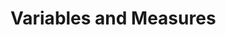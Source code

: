 # Variables and Measures {#app_variables}
<!-- 
This Section contains a non-exhaustive list of possible variables and
operationalizations of information search behaviour collated from recent
literature.

## Query Reformulation Variables {#sec_app_vars_qry}

-   **#Queries:** the number of issued queries in a session
    [@133; @vakkari2016searching]

-   **Query Reformulation Type (QRT)**, and corresponding counts:

    -   **automated:** generalization, specialization, word
        substitution, repeat, new [@liu2010analysis]

    -   **partially manual:** generalization, specialization, parallel
        move, mission change, error correction [@boldi2009dango]

-   **#Terms per q.:** the number of terms in a query [@133]

-   **#Unique terms:** the number of unique terms in a session [@133]

-   **#Unique terms per q.:** (#Unique terms / #queries) , the number of
    unique terms per query (query vocabulary richness, QVR) [@133]

-   **#Synonyms:** number of synonyms in terms [@vakkari2016searching]

-   **%Terms from desc.:** the ratio of terms from the task description
    / assignment description [@133]

-   **%Terms from SERP:** the proportion of novel query terms found in
    the text of SERPs [@133]

-   **%Terms from content page:** the proportion of novel query terms
    found in the text of content pages [@133]

-   **%Others:** the proportion of novel query terms from other sources
    (i.e., not webpage text) [@133]

-   **Query type time:** time taken to issue the query (may not be a
    signal; will be dependent on typing speed)

-   [@downey2007models Table 3] has more linguistic features of query
    terms: web frequency, geo mean, max bigram, etc. of query terms

## SERP / Content Page Examination variables {#sec_app_vars_serp_content_pg}

-   **Transition Type:** how the browser navigated to a particular URL
    on a particular visit (Appendix
    [1.6](#sec_app_vars_transition_typ){reference-type="ref"
    reference="sec_app_vars_transition_typ"})

-   **Dwell time:** time spent on the page (seconds)

-   **Avg. page display time:** average length of time for which a
    webpage is viewed during a session [@white2009characterizing]

-   **#Clicks:** number of clicks on page

-   **Scroll depth:** how far down the page was scrolled (pixels,
    viewport proportion, % of total webpage length)

-   **Click depth:** how far down in the page was a click made

-   **Scrolled Distance:** total distance scrolled

-   **%Scroll Time:** % of time spent in scrolling

-   **Scroll speed:** indicative of reading vs scanning

-   **Scroll pattern:** entropy / scroll chaosness

-   **#Scroll direction change:** the number of times scrolling
    direction was changed --- indicative of hesitancy

-   **Non-scroll time:** % of time NOT spent in scrolling, which is
    indicative of reading

-   **#Visit-in-session:** whether first visit or revisit, in this
    session

-   **#Visit-overall:** whether first visit or revisit, in the whole
    data

-   **Number of unclicked hovers:** Median number of times for which the
    query was issued and the URL is hovered on but not clicked, per the
    earlier definition. "We selected the number of unclicked hovers as a
    feature because we found that it was correlated with clickthrough in
    our previous analysis." [@huang2011no]

-   **Cursor trail length:** Total distance (in pixels) travelled by the
    cursor on the SERP. [@huang2011no]

-   **Movement time:** Total time (in seconds) for which the cursor was
    being moved on the SERP. [@huang2011no]

-   **Cursor speed:** The average cursor speed (in pixels per second) as
    a function of trail length and movement time [@huang2011no]

-   All distances / depths can be measured using raw pixel values,
    viewport proportions and % of total webpage lengths

## SERP-only variables {#sec_app_vars_serp}

-   **Rank:** rank of result clicked

-   **Avg. SERP dwell time per query:** Total SERP Dwell Time / #queries
    entered [@collins2016assessing]

-   **Focus:** "degree to which a SERP is covered by a single topic.
    Topics may be derived based on existing class hierarchies such as
    the Open Directory Project; Experts tend to explore more narrow
    topical spaces than non-experts"
    [@eickhoff2014lessons; @rieh2016searching]

-   **Entropy:** "captures diversity across multiple topics on search
    results pages. Experts typically have higher focus, less diversity,
    and thus, lower entropy across topics" [@rieh2016searching]

## Content page-only variables {#sec_app_vars_content_pg}

-   **Avg. Content dwell time per query:** Total content page dwell time
    / #queries [@collins2016assessing]

## Overall Search Behaviour {#sec_app_vars_overall_search}

-   **Session length (time):** total time spent in the session, from
    logging software turn on to turn-off (or last page-visit, if
    turn-off time is null)

-   **Session length (pages):** no. of pages visited in session,
    including search engine home pages and result pages
    [@white2009characterizing]

-   **Session length (queries):** no. of queries issued in session
    [@white2009characterizing]

-   **#Search engines:** number of unique search engines used (will
    probably be one?)

-   **#Tabs:** number of tabs opened during the session

-   **#Windows:** number of windows opened during the session

-   **Branchiness:** no. of revisits to previous pages in the session
    that were then followed by a forward motion to a previously
    unvisited page in the session[@white2009characterizing]

-   **#Unqiue domains:** number of unique websites visited during the
    session; diversity of websites / breadth of
    coverage[@white2009characterizing]

-   **Ratio of querying to browsing:** proportion of the session that is
    devoted to querying versus browsing pages retrieved by the search
    engine or linked to from search results. A high number (much greater
    than one) means that the session was query-intensive. In contrast, a
    low number (much less than one) means that the session was
    browse-intensive[@white2009characterizing]

-   **#Bookmarks-add:** no. of bookmarks added

-   **#Bookmarks-delete:** no. of bookmarks deleted

-   **Search success:** "If the final event in a search session was a
    URL click, we scored the session as a success, and if the final
    action was a query, we score the session as a failure."
    [@white2009characterizing]

-   **Last Page Visited:** Where was the last click in a session?
    [@eickhoff2014lessons] treated sessions ending at ehow.com as
    procedural search sessions (users visiting tutorial articles), and
    sessions ending at Wikipedia as declarative search sessions.

-   **Search visualization:** as described by [@bateman2012search]

## Webpage Transition Types {#sec_app_vars_transition_typ}

In browser history API parlance, a *transition type* is used to describe
how the browser navigated to a particular URL on a particular visit.
E.g., if a user visits a page by clicking a link on another page, the
transition type is "link". The following definitions are taken from
Google Chrome Developer Website[^1].

-   **link:** The user got to this page by clicking a link on another
    page.

-   **typed:** The user got this page by typing the URL in the address
    bar. Also used for other explicit navigation actions. See also
    generated, which is used for cases where the user selected a choice
    that didn't look at all like a URL.

-   **auto_bookmark:** The user got to this page through a suggestion in
    the UI---for example, through a menu item.

-   **auto_subframe:** Subframe navigation. This is any content that is
    automatically loaded in a non-top-level frame. For example, if a
    page consists of several frames containing ads, those ad URLs have
    this transition type. The user may not even realize the content in
    these pages is a separate frame, and so may not care about the URL
    (see also manual_subframe).

-   **manual_subframe:** For subframe navigations that are explicitly
    requested by the user and generate new navigation entries in the
    back/forward list. An explicitly requested frame is probably more
    important than an automatically loaded frame because the user
    probably cares about the fact that the requested frame was loaded.

-   **generated:** The user got to this page by typing in the address
    bar and selecting an entry that did not look like a URL. For
    example, a match might have the URL of a Google search result page,
    but it might appear to the user as \"Search Google for \...\". These
    are not quite the same as typed navigations because the user didn't
    type or see the destination URL. See also keyword.

-   **auto_toplevel:** The page was specified in the command line or is
    the start page.

-   **form_submit:** The user filled out values in a form and submitted
    it. Note that in some situations---such as when a form uses script
    to submit contents---submitting a form does not result in this
    transition type.

-   **reload:** The user reloaded the page, either by clicking the
    reload button or by pressing Enter in the address bar. Session
    restore and Reopen closed tab use this transition type, too.

-   **keyword:** The URL was generated from a replaceable keyword other
    than the default search provider. See also keyword_generated.

-   **keyword_generated:** Corresponds to a visit generated for a
    keyword. See also keyword.

## Concept Map Analysis Measures {#sec_app_vars_concept_maps}

The following concept map analysis measures are adapted from
[@halttunen2005assessing].

-   The number of concepts in the beginning of instruction (beginning),

-   The number of new concepts presented in second essay (new),

-   The number of concepts in the end of instruction (end),

-   The difference between the number of concepts in the beginning and
    end of instruction (difference),

-   The number of concepts which remained same along the time (stable),

-   The number of concepts that were ignored or changed fundamentally
    along the instruction (changed/ignored),

-   The number of top-level concepts in the end (top level),

-   The number of new top-level concepts presented in the second essay
    (new top level),

-   The number of links between concept hierarchies in the end (links),

-   Maximum depth of hierarchy levels in the end,

-   The number of concepts per different levels of hierarchy in the end,

-   The number of concepts per top-level concepts i.e. hierarchies in
    the end, and

-   The level where new concepts were introduced.

[^1]: <https://developer.chrome.com/docs/extensions/reference/history/#transition-types> -->
